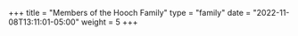 +++
title = "Members of the Hooch Family"
type = "family"
date = "2022-11-08T13:11:01-05:00"
weight = 5
+++

